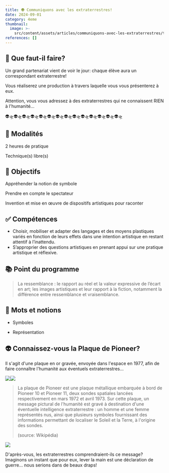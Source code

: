 ```yaml
---
title: 👽 Communiquons avec les extraterrestres!
date: 2024-09-01
category: 4eme
thumbnail:
  image: >-
    src/content/assets/articles/communiquons-avec-les-extraterrestres/thumbnail/image.webp
references: []
---
```

## 🧐 Que faut-il faire?

Un grand partenariat vient de voir le jour: chaque élève aura un correspondant extraterrestre!&#x20;

Vous réaliserez une production à travers laquelle vous vous présenterez à eux.

Attention, vous vous adressez à des extraterrestres qui ne connaissent RIEN à l'humanité...

👽🛸👽🛸👽🛸👽🛸👽🛸👽🛸👽🛸👽🛸👽🛸👽🛸👽🛸👽🛸👽🛸👽🛸

## **🔎 Modalités**

2 heures de pratique

Technique(s) libre(s)

## 🏁 Objectifs

Appréhender la notion de symbole

Prendre en compte le spectateur

Invention et mise en œuvre de dispositifs artistiques pour raconter

## ✅ Compétences

* Choisir, mobiliser et adapter des langages et des moyens plastiques variés en fonction de leurs effets dans une intention artistique en restant attentif à l’inattendu.&#x20;
* S’approprier des questions artistiques en prenant appui sur une pratique artistique et réflexive.

## 📚 Point du programme

> La ressemblance : le rapport au réel et la valeur expressive de l’écart en art; les images artistiques et leur rapport à la fiction, notamment la différence entre ressemblance et vraisemblance.

## 📘 Mots et notions

* Symboles

- Représentation

## **👽 Connaissez-vous la Plaque de Pioneer?**&#x20;

Il s'agit d'une plaque en or gravée, envoyée dans l'espace en 1977, afin de faire connaître l'humanité aux éventuels extraterrestres...

![](src/content/assets/articles/communiquons-avec-les-extraterrestres/Pioneer_plaque.svg.png)![](src/content/assets/articles/communiquons-avec-les-extraterrestres/GPN-2000-001621-x.jpg)

> La plaque de Pioneer est une plaque métallique embarquée à bord de Pioneer 10 et Pioneer 11, deux sondes spatiales lancées respectivement en mars 1972 et avril 1973. Sur cette plaque, un message pictural de l'humanité est gravé à destination d'une éventuelle intelligence extraterrestre : un homme et une femme représentés nus, ainsi que plusieurs symboles fournissant des informations permettant de localiser le Soleil et la Terre, à l'origine des sondes.
>
> (source: Wikipédia)

![](src/content/assets/articles/communiquons-avec-les-extraterrestres/800px-Pioneer11.jpg)

D'après-vous, les extraterrestres comprendraient-ils ce message? Imaginons un instant que pour eux, lever la main est une déclaration de guerre… nous serions dans de beaux draps!
